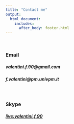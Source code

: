 ```yaml
---
title: "Contact me"
output: 
  html_document:
    includes:
      after_body: footer.html
---
```

<p>&nbsp;</p>

### Email

##### valentini.f.90@gmail.com

##### f.valentini@pm.univpm.it


<p>&nbsp;</p>

### Skype

##### [live:valentini.f.90](https://join.skype.com/invite/dG5n5L4TXASL)